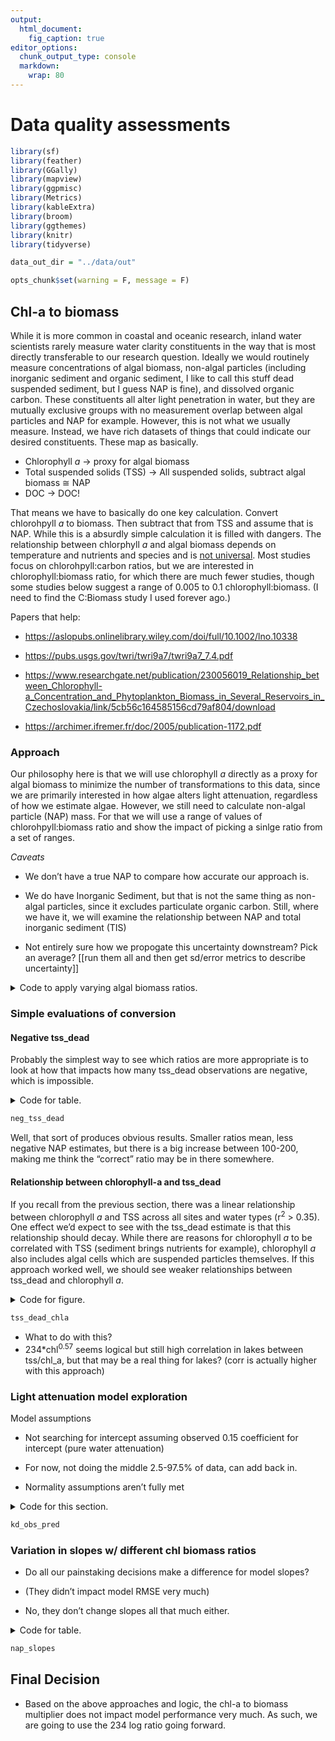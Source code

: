 ```yaml
---
output: 
  html_document:
    fig_caption: true
editor_options: 
  chunk_output_type: console
  markdown:
    wrap: 80
---
```


# Data quality assessments

```r
library(sf)
library(feather)
library(GGally)
library(mapview)
library(ggpmisc)
library(Metrics)
library(kableExtra)
library(broom)
library(ggthemes)
library(knitr)
library(tidyverse)

data_out_dir = "../data/out"

opts_chunk$set(warning = F, message = F)
```

## Chl-a to biomass

While it is more common in coastal and oceanic research, inland water scientists
rarely measure water clarity constituents in the way that is most directly
transferable to our research question. Ideally we would routinely measure
concentrations of algal biomass, non-algal particles (including inorganic
sediment and organic sediment, I like to call this stuff dead suspended
sediment, but I guess NAP is fine), and dissolved organic carbon. These
constituents all alter light penetration in water, but they are mutually
exclusive groups with no measurement overlap between algal particles and NAP for
example. However, this is not what we usually measure. Instead, we have rich
datasets of things that could indicate our desired constituents. These map as
basically.

-   Chlorophyll *a* -\> proxy for algal biomass
-   Total suspended solids (TSS) -\> All suspended solids, subtract algal
    biomass ≅ NAP
-   DOC -\> DOC!

That means we have to basically do one key calculation. Convert chlorohpyll *a*
to biomass. Then subtract that from TSS and assume that is NAP. While this is a
absurdly simple calculation it is filled with dangers. The relationship between
chlorphyll *a* and algal biomass depends on temperature and nutrients and
species and is [not
universal](https://agupubs.onlinelibrary.wiley.com/doi/full/10.1002/2016GB005458).
Most studies focus on chlorohpyll:carbon ratios, but we are interested in
chlorophyll:biomass ratio, for which there are much fewer studies, though some
studies below suggest a range of 0.005 to 0.1 chlorophyll:biomass. (I need to
find the C:Biomass study I used forever ago.)

Papers that help:

-   <https://aslopubs.onlinelibrary.wiley.com/doi/full/10.1002/lno.10338>

-   <https://pubs.usgs.gov/twri/twri9a7/twri9a7_7.4.pdf>

-   <https://www.researchgate.net/publication/230056019_Relationship_between_Chlorophyll-a_Concentration_and_Phytoplankton_Biomass_in_Several_Reservoirs_in_Czechoslovakia/link/5cb56c164585156cd79af804/download>

-   <https://archimer.ifremer.fr/doc/2005/publication-1172.pdf>

### Approach

Our philosophy here is that we will use chlorophyll *a* directly as a proxy for
algal biomass to minimize the number of transformations to this data, since we
are primarily interested in how algae alters light attenuation, regardless of
how we estimate algae. However, we still need to calculate non-algal particle
(NAP) mass. For that we will use a range of values of chlorohpyll:biomass ratio
and show the impact of picking a sinlge ratio from a set of ranges.

*Caveats*

-   We don't have a true NAP to compare how accurate our approach is.

-   We do have Inorganic Sediment, but that is not the same thing as non-algal
    particles, since it excludes particulate organic carbon. Still, where we
    have it, we will examine the relationship between NAP and total inorganic
    sediment (TIS)

-   Not entirely sure how we propogate this uncertainty downstream? Pick an
    average? [[run them all and then get sd/error metrics to describe
    uncertainty]]

<details>

<summary>Code to apply varying algal biomass ratios.</summary>

```r

in_vis <- read_feather(file.path(data_out_dir, 'simul.feather'))

no_sech <- read_feather(file.path(data_out_dir, 'no_secchi.feather'))

range <- c(50, 100, 200, 234)


#Couldn't think of a more clever way to multiply
#chl_a by the range of values, so just made
# dataframe 4 times bigger with new column called ratio. 
nap_test <- expand_grid(no_sech, chl_ratio = range) %>%
  mutate(power = if_else(chl_ratio == 234, 0.57, 1),
         chl_a_biomass = exp(log(chl_ratio/1000)+log(chl_a)*power),
         tss_dead = tss-chl_a_biomass)
```

</details>

### Simple evaluations of conversion

#### Negative tss_dead

Probably the simplest way to see which ratios are more appropriate is to look at
how that impacts how many tss_dead observations are negative, which is
impossible.

<details>

<summary>Code for table.</summary>

```r

neg_tss_dead <- nap_test %>%
  mutate(negative = ifelse(tss_dead < 0, 'negative', 'positive')) %>%
  group_by(negative,chl_ratio) %>%
  count() %>%
  pivot_wider(names_from = 'negative',values_from = 'n')  %>%
  mutate(percent_neg = negative/(positive+negative)*100) %>%
  kable(caption = "Varying chlorohpyll ratios and summary of negative tss_dead results.")

```

</details>

```r
neg_tss_dead
```

Well, that sort of produces obvious results. Smaller ratios mean, less negative
NAP estimates, but there is a big increase between 100-200, making me think the
"correct" ratio may be in there somewhere.

#### Relationship between chlorophyll-a and tss_dead

If you recall from the previous section, there was a linear relationship between
chlorophyll *a* and TSS across all sites and water types (r^2^ \> 0.35). One
effect we'd expect to see with the tss_dead estimate is that this relationship
should decay. While there are reasons for chlorophyll *a* to be correlated with
TSS (sediment brings nutrients for example), chlorophyll *a* also includes algal
cells which are suspended particles themselves. If this approach worked well, we
should see weaker relationships between tss_dead and chlorophyll *a*.

<details>

<summary>Code for figure.</summary>

```r

#Subset for plotting purposes
tss_dead_chla <- nap_test %>%
  #Remove negatives and very small numbers (ug/L of sediment is basically zero)
  filter(tss_dead > 0.001) %>%
  sample_frac(0.1) %>%
ggplot(., aes(chl_a,tss_dead,color = type)) +
  facet_wrap(~chl_ratio) + 
  geom_point() + 
  scale_x_log10() + 
  scale_y_log10() + 
  stat_poly_eq(small.r = T) + 
  theme_few() + 
  scale_color_manual(values = c('seagreen3','skyblue3','saddlebrown')) 

```

</details>

```r

tss_dead_chla

```

-   What to do with this?
-   234\*chl^0.57^ seems logical but still high correlation in lakes between
    tss/chl_a, but that may be a real thing for lakes? (corr is actually higher
    with this approach)

### Light attenuation model exploration

Model assumptions

-   Not searching for intercept assuming observed 0.15 coefficient for intercept
    (pure water attenuation)

-   For now, not doing the middle 2.5-97.5% of data, can add back in.

-   Normality assumptions aren't fully met

<details>

<summary>Code for this section.</summary>

[[noting that kd here is 1/secchi, which is yet a different constant for
calculating kd, also for the derp in the class (me) please give insight on the
1/1.5/max secchi as kw.]]

```r

nap_est_no_secchi <- nap_test %>%
  ungroup() %>%
  filter(tss_dead > 0.01,
         secchi < 15 | is.na(secchi)) %>%
  mutate(secchi = ifelse(secchi < 0.1,0.1,secchi),
        kd = (1/(secchi)))

write_feather(nap_est_no_secchi %>%
                filter(chl_ratio == 234),
              file.path(data_out_dir, 'no_secchi_clean.feather'))

nap_est <- nap_est_no_secchi %>%
  filter(!is.na(secchi))


k_w <- 1/1.5/max(nap_est$secchi)

kd_mod <- function(df){
  mod <- lm((kd-k_w)  ~ 0 + tss_dead + doc + chl_a, data = df)
}

kd_resid_extract <- function(df,mod){
  df <- df %>%
    mutate(residuals = mod$residuals,
           pred = mod$fitted.values + k_w)
}

# nap_est <- nap_est %>%
#   filter(SiteID %in% fine_sites$SiteID) 

nap_mods <- group_by(nap_est,chl_ratio) %>%
  nest() %>%
  mutate(mods = map(data, kd_mod),
         data = map2(data, mods, kd_resid_extract))

mod234 <- nap_mods %>%
  filter(chl_ratio == 234)

nap_resid <- nap_mods %>%
  select(-mods) %>%
  unnest(data) %>%
  mutate(ratio_rmse = paste('ratio =',chl_ratio,', r^2 =', round(cor(pred,kd)^2,2)),
         year = year(date_unity))

kd_obs_pred <- nap_resid %>%
  sample_frac(0.2) %>%
  ggplot(., aes(kd,pred, color = year(date_unity))) + 
  geom_point(shape = 1) + 
  facet_wrap(~ratio_rmse) + 
  theme_few() + 
  xlab('kd (1/secchi)') + #tagging this too, as the constant of 1.
  ylab('predicted kd') +
  scale_x_log10() + 
  scale_y_log10() +
  scale_color_viridis_c() + 
  stat_smooth(method = 'lm',se = F, color = 'black') +
  geom_abline(intercept = 0, slope = 1, col = 'red') 

```

</details>

```r

kd_obs_pred

```

### Variation in slopes w/ different chl biomass ratios

-   Do all our painstaking decisions make a difference for model slopes?

-   (They didn't impact model RMSE very much)

-   No, they don't change slopes all that much either.

<details>

<summary>Code for table.</summary>

```r

nap_slopes <- nap_mods %>%
  select(-data) %>%
  mutate(glance = map(mods, tidy)) %>%
  unnest(glance) %>%
  select(-mods,-std.error,-statistic) %>%
  pivot_wider(names_from = 'term', values_from = 'estimate') %>% 
  kable(caption = "Varying chlorophyll ratios and summary of slopes across parameters.")

# kable(nap_slopes) %>%
#   kable_paper() %>%
#   scroll_box(width = '100%', height = '600px') %>%
#   kable_styling(bootstrap_options = 'striped', full_width = T)
```

</details>

```r
nap_slopes
```

## Final Decision

-   Based on the above approaches and logic, the chl-a to biomass multiplier
    does not impact model performance very much. As such, we are going to use
    the 234 log ratio going forward.
